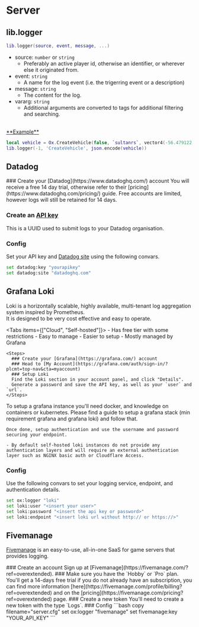 
# Server

## lib.logger

```lua copy
lib.logger(source, event, message, ...)
```

- source: `number` or `string`
  - Preferably an active player id, otherwise an identifier, or wherever else it originated from.
- event: `string`
  - A name for the log event (i.e. the trigerring event or a description)
- message: `string`
  - The content for the log.
- vararg: `string`
  - Additional arguments are converted to tags for additional filtering and searching.

<br />
<u>**Example**</u>

```lua copy
local vehicle = Ox.CreateVehicle(false, `sultanrs`, vector4(-56.479122, -1116.870362, 26.432250, 0.000030517578))
lib.logger(-1, 'CreateVehicle', json.encode(vehicle))
```

## Datadog

<Steps>
  ### Create your [Datadog](https://www.datadoghq.com/) account
  You will receive a free 14 day trial, otherwise refer to their [pricing](https://www.datadoghq.com/pricing/) guide.  
  Free accounts are limited, however logs will still be retained for 14 days.

  ### Create an [API key](https://app.datadoghq.com/organization-settings/api-keys)

  This is a UUID used to submit logs to your Datadog organisation.

  ### Config

  Set your API key and [Datadog site](https://docs.datadoghq.com/getting_started/site/) using the following convars.

  ```bash copy filename="server.cfg"
  set datadog:key "yourapikey"
  set datadog:site "datadoghq.com"
  ```
</Steps>

## Grafana Loki

Loki is a horizontally scalable, highly available, multi-tenant log aggregation system inspired by Prometheus.  
It is designed to be very cost effective and easy to operate.

<Tabs items={["Cloud", "Self-hosted"]}>
  <Tab>
    - Has free tier with some restrictions
    - Easy to manage
    - Easier to setup
    - Mostly managed by Grafana

    <Steps>
      ### Create your [Grafana](https://grafana.com/) account
      ### Head to [My Account](https://grafana.com/auth/sign-in/?plcmt=top-nav&cta=myaccount)
      ### Setup Loki
      Find the Loki section in your account panel, and click "Details".
      Generate a password and save the API key, as well as your `user` and `url`.
    </Steps>
  </Tab>
  <Tab>
    To setup a grafana instance you'll need docker, and knowledge on containers or kubernetes.  
    Please find a guide to setup a grafana stack (min requirement grafana and grafana loki) and follow that.
    
    Once done, setup authentication and use the username and password securing your endpoint.

    - By default self-hosted loki instances do not provide any authentication layers and will require an external authentication layer such as NGINX basic auth or Cloudflare Access.
  </Tab>
</Tabs>

  ### Config
  Use the following convars to set your logging service, endpoint, and authentication details.

  ```bash copy filename="server.cfg"
  set ox:logger "loki"
  set loki:user "<insert your user>"
  set loki:password "<insert the api key or password>"
  set loki:endpoint "<insert loki url without http:// or https://>"
  ```


## Fivemanage
[Fivemanage](https://fivemanage.com/?ref=overextended) is an easy-to-use, all-in-one SaaS for game servers that provides logging.

<Steps>
    ### Create an account
    Sign up at [Fivemanage](https://fivemanage.com/?ref=overextended).
    ### Make sure you have the `Hobby` or `Pro` plan. 
    You'll get a 14-days free trial if you do not already have an subscription, you can find more information [here](https://fivemanage.com/profile/billing?ref=overextended) and on the [pricing](https://fivemanage.com/pricing?ref=overextended) page.
    ### Create a new token
    You'll need to create a new token with the type `Logs`.
    ### Config
  ```bash copy filename="server.cfg"
  set ox:logger "fivemanage"
  set fivemanage:key "YOUR_API_KEY"
  ```
</Steps>
